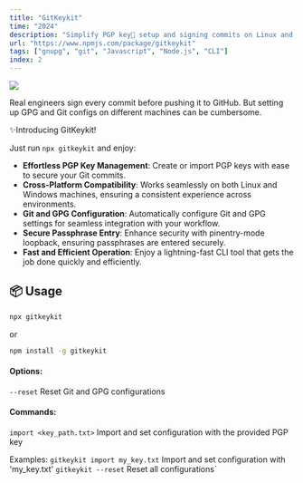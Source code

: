 ```yaml
---
title: "GitKeykit"
time: "2024"
description: "Simplify PGP key🔑 setup and signing commits on Linux and Windows."
url: "https://www.npmjs.com/package/gitkeykit"
tags: ["gnupg", "git", "Javascript", "Node.js", "CLI"]
index: 2
---
```


<Image
  width={600}
  height={400}
  src="/projects/gitkeykit/image.png"
  caption="Simplify PGP key setup and signing commits on Linux and Windows."
/>

Real engineers sign every commit before pushing it to GitHub. But setting up GPG and Git configs on different machines can be cumbersome.

✨Introducing GitKeykit!

Just run `npx gitkeykit` and enjoy:

- **Effortless PGP Key Management**: Create or import PGP keys with ease to secure your Git commits.
- **Cross-Platform Compatibility**: Works seamlessly on both Linux and Windows machines, ensuring a consistent experience across environments.
- **Git and GPG Configuration**: Automatically configure Git and GPG settings for seamless integration with your workflow.
- **Secure Passphrase Entry**: Enhance security with pinentry-mode loopback, ensuring passphrases are entered securely.
- **Fast and Efficient Operation**: Enjoy a lightning-fast CLI tool that gets the job done quickly and efficiently.

<LinkPreview
  imageUrl="https://github.githubassets.com/assets/mona-loading-dark-7701a7b97370.gif"
  title="phukon/gitkeykit"
  description="Setup pgp keys 🔑 and sign commits with ease on Linux and Windows machines."
  link="https://github.com/phukon/gitkeykit"
/>

## 📦 Usage

```bash
npx gitkeykit
```

or

```bash
npm install -g gitkeykit
```

#### Options:

`--reset` Reset Git and GPG configurations

#### Commands:

`import <key_path.txt>` Import and set configuration with the provided PGP key

Examples:
`gitkeykit import my_key.txt` Import and set configuration with 'my_key.txt'
`gitkeykit --reset` Reset all configurations`
